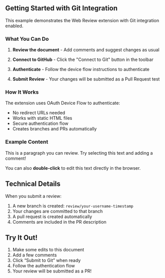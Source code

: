

## Getting Started with Git Integration

This example demonstrates the Web Review extension with Git integration enabled.

### What You Can Do

1. **Review the document** - Add comments and suggest changes as usual

2. **Connect to GitHub** - Click the \"Connect to Git\" button in the toolbar

3. **Authenticate** - Follow the device flow instructions to authenticate

4. **Submit Review** - Your changes will be submitted as a Pull Request test

### How It Works

The extension uses OAuth Device Flow to authenticate:

- No redirect URLs needed
- Works with static HTML files
- Secure authentication flow
- Creates branches and PRs automatically

### Example Content

This is a paragraph you can review. Try selecting this text and adding a comment!

You can also **double-click** to edit this text directly in the browser.

## Technical Details

When you submit a review:

1. A new branch is created: `review/your-username-timestamp`
2. Your changes are committed to that branch
3. A pull request is created automatically
4. Comments are included in the PR description

## Try It Out!

1. Make some edits to this document
2. Add a few comments
3. Click "Submit to Git" when ready
4. Follow the authentication flow
5. Your review will be submitted as a PR!
